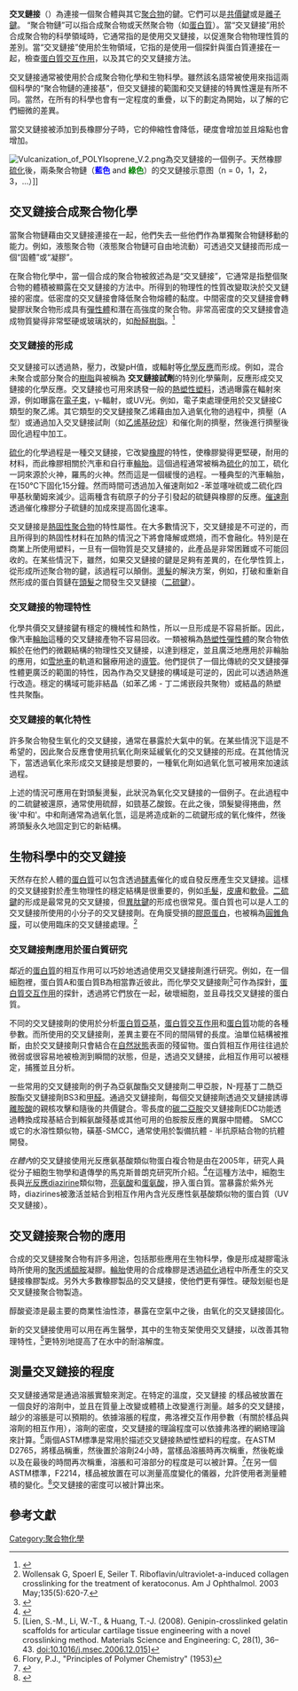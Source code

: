 '''交叉鏈接'''（{{lang-en|cross-link}}）為連接一個聚合體與其它[[聚合物|聚合物]]的鍵。它們可以是[[共價鍵|共價鍵]]或是[[離子鍵|離子鍵]]。 “聚合物鏈”可以指合成聚合物或天然聚合物（如[[蛋白質|蛋白質]]）。當“交叉鏈接”用於合成聚合物的科學領域時，它通常指的是使用交叉鏈接，以促進聚合物物理性質的差別。當“交叉鏈接”使用於生物領域，它指的是使用一個探針與蛋白質連接在一起，檢查[[蛋白質交互作用|蛋白質交互作用]]，以及其它的交叉鏈接方法。

交叉鏈接通常被使用於合成聚合物化學和生物科學。雖然該名語常被使用來指這兩個科學的“聚合物鏈的連接基”，但交叉鏈接的範圍和交叉鏈接的特異性還是有所不同。當然，在所有的科學也會有一定程度的重疊，以下的劃定為開始，以了解的它們細微的差異。

當交叉鏈接被添加到長橡膠分子時，它的伸縮性會降低，硬度會增加並且熔點也會增加。

[[Image:Vulcanization_of_POLYIsoprene_V.2.png|thumb]]為交叉鏈接的一個例子。天然橡膠[[硫化|硫化]]後，兩条聚合物鏈（<span style="color: blue;">'''藍色'''</span> and <span style="color: green;">'''綠色'''</span>）的交叉鏈接示意图（n = 0，1，2，3，...）]]

==交叉鏈接合成聚合物化學==
當聚合物鏈藉由交叉鏈接連接在一起，他們失去一些他們作為單獨聚合物鏈移動的能力。例如，液態聚合物（液態聚合物鏈可自由地流動）可透過交叉鏈接而形成一個“固體”或“凝膠”。

在聚合物化學中，當一個合成的聚合物被敘述為是“交叉鏈接”，它通常是指整個聚合物的體積被顯露在交叉鏈接的方法中。所得到的物理性的性質改變取決於交叉鏈接的密度。低密度的交叉鏈接會降低聚合物熔體的黏度。中間密度的交叉鏈接會轉變膠狀聚合物形成具有[[彈性體|彈性體]]和潛在高強度的聚合物。非常高密度的交叉鏈接會造成物質變得非常堅硬或玻璃狀的，如[[酚醛樹脂|酚醛樹脂]]。<ref>{{Cite web |url=http://books.google.com/books?id=q034u2kLAagC&pg=PA22&dq=crosslink+density&hl=en#v=onepage&q&f=false |title=Influence of Crosslink Density |accessdate=2014-06-25 |archive-date=2020-07-24 |archive-url=https://web.archive.org/web/20200724191431/https://books.google.com/books?id=q034u2kLAagC&pg=PA22&dq=crosslink+density&hl=en#v=onepage&q&f=false |dead-url=no }}</ref>

===交叉鏈接的形成===
交叉鏈接可以透過熱，壓力，改變pH值，或輻射等[[化學反應|化學反應]]而形成。例如，混合未聚合或部分聚合的[[樹脂|樹脂]]與被稱為 '''交叉鏈接試劑 '''的特別化學藥劑，反應形成交叉鏈接的化學反應。交叉鏈接也可用來誘發一般的[[熱塑性塑料|熱塑性塑料]]，透過曝露在輻射來源，例如曝露在[[電子束|電子束]]，γ-輻射，或UV光。例如，電子束處理便用於交叉鏈接C類型的聚乙烯。其它類型的交叉鏈接聚乙烯藉由加入過氧化物的過程中，擠壓（A型）或通過加入交叉鏈接試劑（如[[乙烯基矽烷|乙烯基矽烷]]）和催化劑的擠壓，然後進行擠壓後固化過程中加工。

[[硫化|硫化]]的化學過程是一種交叉鏈接，它改變[[橡膠|橡膠]]的特性，使橡膠變得更堅硬，耐用的材料，而此橡膠相關於汽車和自行車[[輪胎|輪胎]]。這個過程通常被稱為[[硫化|硫化]]的加工，硫化一詞來源於火神，羅馬的火神。然而這是一個緩慢的過程。一種典型的汽車輪胎，在150℃下固化15分鐘。然而時間可透過加入催速劑如2 -苯並噻唑硫或二硫化四甲基秋蘭姆來減少。這兩種含有硫原子的分子引發起的硫鏈與橡膠的反應。[[催速劑|催速劑]]透過催化橡膠分子硫鏈的加成來提高固化速率。

交叉鏈接是[[熱固性聚合物|熱固性聚合物]]的特性屬性。在大多數情況下，交叉鏈接是不可逆的，而且所得到的熱固性材料在加熱的情況之下將會降解或燃燒，而不會融化。特別是在商業上所使用塑料，一旦有一個物質是交叉鏈接的，此產品是非常困難或不可能回收的。在某些情況下，雖然，如果交叉鏈接的鍵是足夠有差異的，在化學性質上，從形成所述聚合物的鍵，該過程可以顛倒。[[燙髮|燙髮]]的解決方案，例如，打破和重新自然形成的蛋白質鏈在[[頭髮|頭髮]]之間發生交叉鏈接（[[二硫鍵|二硫鍵]]）。

===交叉鏈接的物理特性===
化學共價交叉鏈接鍵有穩定的機械性和熱性，所以一旦形成是不容易折斷。因此，像汽車[[輪胎|輪胎]]這種的交叉鏈接產物不容易回收。一類被稱為[[熱塑性彈性體|熱塑性彈性體]]的聚合物依賴於在他們的微觀結構的物理性交叉鏈接，以達到穩定，並且廣泛地應用於非輪胎的應用，如[[雪地車|雪地車]]的軌道和醫療用途的[[導管|導管]]。他們提供了一個比傳統的交叉鏈接彈性體更廣泛的範圍的特性，因為作為交叉鏈接的構域是可逆的，因此可以透過熱進行改造。穩定的構域可能非結晶（如苯乙烯 - 丁二烯嵌段共聚物）或結晶的熱塑性共聚酯。

===交叉鏈接的氧化特性===
許多聚合物發生氧化的交叉鏈接，通常在暴露於大氣中的氧。在某些情況下這是不希望的，因此聚合反應會使用抗氧化劑來延緩氧化的交叉鏈接的形成。在其他情況下，當透過氧化來形成交叉鏈接是想要的，一種氧化劑如過氧化氫可被用來加速該過程。

上述的情況可應用在對頭髮燙髮，此狀況為氧化交叉鏈接的一個例子。在此過程中的二硫鍵被還原，通常使用硫醇，如巰基乙酸銨。在此之後，頭髮變得捲曲，然後'中和'。中和劑通常為過氧化氫，這是將造成新的二硫鍵形成的氧化條件，然後將頭髮永久地固定到它的新結構。

==生物科學中的交叉鏈接==
天然存在於人體的[[蛋白質|蛋白質]]可以包含透過[[酵素|酵素]]催化的或自發反應產生交叉鏈接。這樣的交叉鏈接對於產生物理性的穩定結構是很重要的，例如[[毛髮|毛髮]]，[[皮膚|皮膚]]和[[軟骨|軟骨]]。[[二硫鍵|二硫鍵]]的形成是最常見的交叉鏈接，但[[異肽鍵|異肽鍵]]的形成也很常見。蛋白質也可以是人工的交叉鏈接所使用的小分子的交叉鏈接劑。在角膜受損的[[膠原蛋白|膠原蛋白]]，也被稱為[[圓錐角膜|圓錐角膜]]，可以使用臨床的交叉鏈接處理。<ref>Wollensak G, Spoerl E, Seiler T. Riboflavin/ultraviolet-a-induced collagen crosslinking for the treatment of keratoconus. Am J Ophthalmol. 2003 May;135(5):620-7.</ref>

=== 交叉鏈接劑應用於蛋白質研究 ===
鄰近的[[蛋白質|蛋白質]]的相互作用可以巧妙地透過使用交叉鏈接劑進行研究。例如，在一個細胞裡，蛋白質A和蛋白質B為相當靠近彼此，而化學交叉鏈接劑<ref>{{Cite web |url=http://www.piercenet.com/Objects/View.cfm?type=Page&ID=FE7F690D-58AE-4342-AE85-BA94DCA642F8 |title=Crosslinking Reagents Technical Handbook, Pierce Biotechnology, Inc., 2006 |accessdate=2014-06-25 |archive-date=2013-11-12 |archive-url=https://web.archive.org/web/20131112101431/http://www.piercenet.com/objects/view.cfm?type=Page&ID=FE7F690D-58AE-4342-AE85-BA94DCA642F8 |dead-url=no }}</ref>可作為探針，[[蛋白質交互作用|蛋白質交互作用]]的探針，透過將它們放在一起，破壞細胞，並且尋找交叉鏈接的蛋白質。

不同的交叉鏈接劑的使用於分析[[蛋白質亞基|蛋白質亞基]]，[[蛋白質交互作用|蛋白質交互作用]]和[[蛋白質|蛋白質]]功能的各種參數。而所使用的交叉鏈接劑，差異主要在不同的間隔臂的長度。油單位結構被推斷，由於交叉鏈接劑只會結合在[[自然狀態|自然狀態]]表面的殘留物。蛋白質相互作用往往過於微弱或很容易地被檢測到瞬間的狀態，但是，透過交叉鏈接，此相互作用可以被穩定，捕獲並且分析。

一些常用的交叉鏈接劑的例子為亞氨酸酯交叉鏈接劑二甲亞胺，N-羥基丁二酰亞胺酯交叉鏈接劑BS3和[[甲醛|甲醛]]。通過交叉鏈接劑，每個交叉鏈接劑透過交叉鏈接誘導[[離胺酸|離胺酸]]的親核攻擊和隨後的共價鍵合。零長度的[[碳二亞胺|碳二亞胺]]交叉鏈接劑EDC功能透過轉換成羧基結合到賴氨酸殘基或其他可用的伯胺胺反應的異脲中間體。 SMCC或它的水溶性類似物，磺基-SMCC，通常使用於製備抗體 - 半抗原結合物的抗體開發。

''在體內''的交叉鏈接使用光反應氨基酸類似物蛋白複合物是由在2005年，研究人員從分子細胞生物學和遺傳學的馬克斯普朗克研究所介紹。<ref>{{cite journal |last=Suchanek |first=Monika |coauthors=Anna Radzikowska and Christoph Thiele |title=Photo-leucine and photo-methionine allow identification of protein–protein interactions in living cells |journal=Nature Methods |volume=2 |issue=4 |pages=261–268 |date=April 2005 |pmid=15782218 |doi=10.1038/nmeth752 |url=http://www.nature.com/nmeth/journal/v2/n4/abs/nmeth752.html |accessdate=2008-07-18 |archive-date=2015-07-16 |archive-url=https://web.archive.org/web/20150716195142/http://www.nature.com/nmeth/journal/v2/n4/abs/nmeth752.html |dead-url=no }}</ref>在這種方法中，細胞生長與[[光反應|光反應]]diazirine類似物，[[亮氨酸|亮氨酸]]和[[蛋氨酸|蛋氨酸]]，摻入蛋白質。當暴露於紫外光時，diazirines被激活並結合到相互作用內含光反應性氨基酸類似物的蛋白質（UV交叉鏈接）。

==交叉鏈接聚合物的應用==
合成的交叉鏈接聚合物有許多用途，包括那些應用在生物科學，像是形成凝膠電泳時所使用的[[聚丙烯醯胺|聚丙烯醯胺]]凝膠。[[輪胎|輪胎]]使用的合成橡膠是透過[[硫化|硫化]]過程中所產生的交叉鏈接橡膠製成。另外大多數橡膠製品的交叉鏈接，使他們更有彈性。硬殼划艇也是交叉鏈接聚合物製造。

醇酸瓷漆是最主要的商業性油性漆，暴露在空氣中之後，由氧化的交叉鏈接固化。

新的交叉鏈接使用可以用在再生醫學，其中的生物支架使用交叉鏈接，以改善其物理特性，<ref name="Genipin">[Lien, S.-M., Li, W.-T., & Huang, T.-J. (2008). Genipin-crosslinked gelatin scaffolds for articular cartilage tissue engineering with a novel crosslinking method. Materials Science and Engineering: C, 28(1), 36–43. doi:10.1016/j.msec.2006.12.015]</ref>更特別地提高了在水中的耐溶解度。

==測量交叉鏈接的程度==
交叉鏈接通常是通過溶脹實驗來測定。在特定的溫度，交叉鏈接 的樣品被放置在一個良好的溶劑中，並且在質量上改變或體積上改變進行測量。越多的交叉鏈接，越少的溶脹是可以預期的。依據溶脹的程度，弗洛裡交互作用參數（有關於樣品與溶劑的相互作用），溶劑的密度，交叉鏈接的理論程度可以依據弗洛裡的網絡理論來計算。<ref>Flory, P.J., "Principles of Polymer Chemistry" (1953)</ref>兩個ASTM標準是常用於描述交叉鏈接熱塑性塑料的程度。在ASTM D2765，將樣品稱重，然後置於溶劑24小時，當樣品溶脹時再次稱重，然後乾燥以及在最後的時間再次稱重，溶脹和可溶部分的程度是可以被計算。<ref>{{Cite web |url=http://www.astm.org/Standards/D2765.htm |title=存档副本 |accessdate=2014-06-25 |archive-date=2020-09-27 |archive-url=https://web.archive.org/web/20200927140419/https://www.astm.org/Standards/D2765.htm |dead-url=no }}</ref>在另一個ASTM標準，F2214，樣品被放置在可以測量高度變化的儀器，允許使用者測量體積的變化。<ref>{{Cite web |url=http://www.astm.org/Standards/F2214.htm |title=存档副本 |accessdate=2014-06-25 |archive-date=2020-09-27 |archive-url=https://web.archive.org/web/20200927142234/https://www.astm.org/Standards/F2214.htm |dead-url=no }}</ref>交叉鏈接的密度可以被計算出來。

==參考文獻==
{{Reflist}}

{{DEFAULTSORT:Cross-Link}}
[[Category:聚合物化學|Category:聚合物化學]]